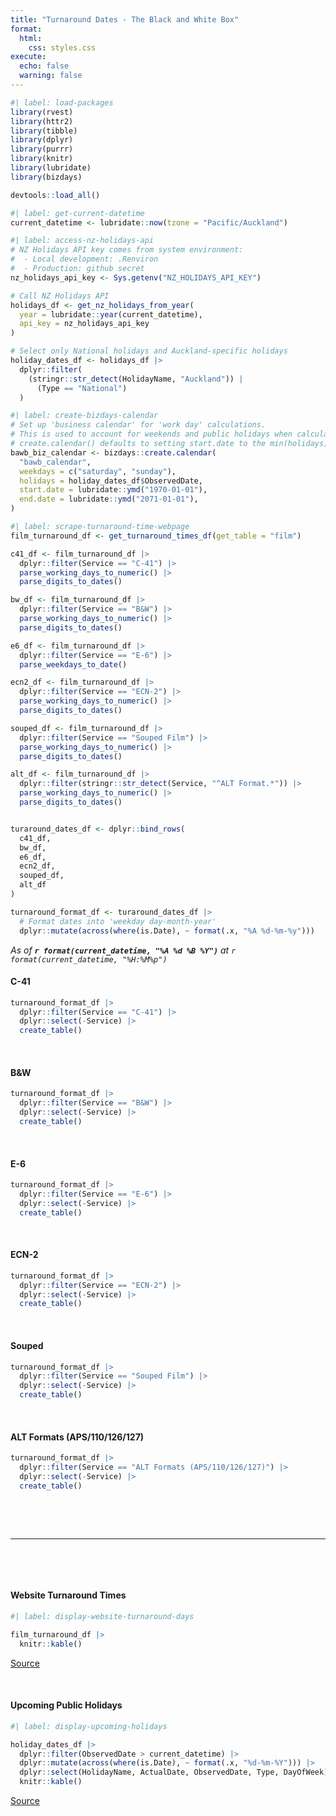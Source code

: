 ```yaml
---
title: "Turnaround Dates - The Black and White Box"
format: 
  html:
    css: styles.css
execute:
  echo: false
  warning: false
---
```


```r
#| label: load-packages
library(rvest)
library(httr2)
library(tibble)
library(dplyr)
library(purrr)
library(knitr)
library(lubridate)
library(bizdays)

devtools::load_all()
```

```r
#| label: get-current-datetime
current_datetime <- lubridate::now(tzone = "Pacific/Auckland")
```

```r
#| label: access-nz-holidays-api
# NZ Holidays API key comes from system environment:
#  - Local development: .Renviron
#  - Production: github secret
nz_holidays_api_key <- Sys.getenv("NZ_HOLIDAYS_API_KEY")

# Call NZ Holidays API
holidays_df <- get_nz_holidays_from_year(
  year = lubridate::year(current_datetime),
  api_key = nz_holidays_api_key
)

# Select only National holidays and Auckland-specific holidays
holiday_dates_df <- holidays_df |>
  dplyr::filter(
    (stringr::str_detect(HolidayName, "Auckland")) |
      (Type == "National")
  )
```

```r
#| label: create-bizdays-calendar
# Set up 'business calendar' for 'work day' calculations.
# This is used to account for weekends and public holidays when calculating due dates.
# create.calendar() defaults to setting start.date to the min(holidays). So need to specify manual start/end dates.
bawb_biz_calendar <- bizdays::create.calendar(
  "bawb_calendar",
  weekdays = c("saturday", "sunday"),
  holidays = holiday_dates_df$ObservedDate,
  start.date = lubridate::ymd("1970-01-01"),
  end.date = lubridate::ymd("2071-01-01"),
)
```

```r
#| label: scrape-turnaround-time-webpage
film_turnaround_df <- get_turnaround_times_df(get_table = "film")
```

```r
c41_df <- film_turnaround_df |>
  dplyr::filter(Service == "C-41") |>
  parse_working_days_to_numeric() |>
  parse_digits_to_dates()

bw_df <- film_turnaround_df |>
  dplyr::filter(Service == "B&W") |>
  parse_working_days_to_numeric() |>
  parse_digits_to_dates()

e6_df <- film_turnaround_df |>
  dplyr::filter(Service == "E-6") |>
  parse_weekdays_to_date()

ecn2_df <- film_turnaround_df |>
  dplyr::filter(Service == "ECN-2") |>
  parse_working_days_to_numeric() |>
  parse_digits_to_dates()

souped_df <- film_turnaround_df |>
  dplyr::filter(Service == "Souped Film") |>
  parse_working_days_to_numeric() |>
  parse_digits_to_dates()

alt_df <- film_turnaround_df |>
  dplyr::filter(stringr::str_detect(Service, "^ALT Format.*")) |>
  parse_working_days_to_numeric() |>
  parse_digits_to_dates()


turaround_dates_df <- dplyr::bind_rows(
  c41_df,
  bw_df,
  e6_df,
  ecn2_df,
  souped_df,
  alt_df
)
```

```r
turnaround_format_df <- turaround_dates_df |>
  # Format dates into 'weekday day-month-year'
  dplyr::mutate(across(where(is.Date), ~ format(.x, "%A %d-%m-%y")))
```

*As of **`r format(current_datetime, "%A %d %B %Y")`** at `r format(current_datetime, "%H:%M%p")`*


#### C-41

```r
turnaround_format_df |>
  dplyr::filter(Service == "C-41") |>
  dplyr::select(-Service) |>
  create_table()
```

\

#### B&W

```r
turnaround_format_df |>
  dplyr::filter(Service == "B&W") |>
  dplyr::select(-Service) |>
  create_table()
```

\

#### E-6

```r
turnaround_format_df |>
  dplyr::filter(Service == "E-6") |>
  dplyr::select(-Service) |>
  create_table()
```

\

#### ECN-2

```r
turnaround_format_df |>
  dplyr::filter(Service == "ECN-2") |>
  dplyr::select(-Service) |>
  create_table()
```

\

#### Souped

```r
turnaround_format_df |>
  dplyr::filter(Service == "Souped Film") |>
  dplyr::select(-Service) |>
  create_table()
```

\

#### ALT Formats (APS/110/126/127)

```r
turnaround_format_df |>
  dplyr::filter(Service == "ALT Formats (APS/110/126/127)") |>
  dplyr::select(-Service) |>
  create_table()
```

\

\


------------------------------------------------------------------------

\

\

#### Website Turnaround Times

```r
#| label: display-website-turnaround-days

film_turnaround_df |>
  knitr::kable()
```

[Source](https://theblackandwhitebox.co.nz/turn-around-times/)

\

#### Upcoming Public Holidays

```r
#| label: display-upcoming-holidays

holiday_dates_df |>
  dplyr::filter(ObservedDate > current_datetime) |>
  dplyr::mutate(across(where(is.Date), ~ format(.x, "%d-%m-%Y"))) |>
  dplyr::select(HolidayName, ActualDate, ObservedDate, Type, DayOfWeek) |>
  knitr::kable()
```

[Source](https://www.public-holidays.nz/)
